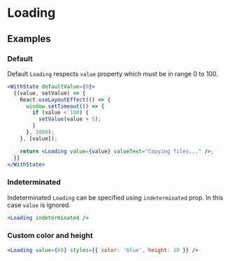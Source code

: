 # Loading

## Examples

### Default

Default `Loading` respects `value` property which must be in range 0 to 100.

```jsx live=true
<WithState defaultValue={0}>
  {(value, setValue) => {
    React.useLayoutEffect(() => {
      window.setTimeout(() => {
        if (value < 100) {
          setValue(value + 5);
        }
      }, 1000);
    }, [value]);

    return <Loading value={value} valueText="Copying files..." />;
  }}
</WithState>
```

### Indeterminated

Indeterminated `Loading` can be specified using `indeterminated` prop. In this case `value` is ignored.

```jsx live=true
<Loading indeterminated />
```

### Custom color and height

```jsx live=true
<Loading value={60} styles={{ color: 'blue', height: 10 }} />
```
